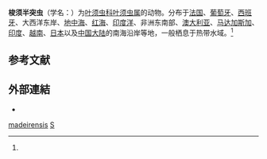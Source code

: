 {{Speciesbox
| taxon = Phyllodoce(多毛纲) madeirensis
| authority = (Langerhans, 1880)<ref name='id10351'>{{cite web| url =http://www.bioinfo.cn/db05/BjdwSpecies.php?action=view&id=10351| title =梭须半突虫| work =《中国动物物种编目数据库》| publisher =中国科学院微生物研究所| author =中国科学院动物研究所| accessdate =2009-04-16| deadurl =yes| archiveurl =https://web.archive.org/web/20160305052316/http://www.bioinfo.cn/db05/BjdwSpecies.php?action=view&id=10351| archivedate=2016-03-05}}</ref>
}}

'''梭须半突虫'''（学名：{{lang|la|''Phyllodoce madeirensis''}}）为[[叶须虫科|叶须虫科]][[叶须虫属|叶须虫属]]的动物。分布于[[法国|法国]]、[[葡萄牙|葡萄牙]]、[[西班牙|西班牙]]、大西洋东岸、[[地中海|地中海]]、[[红海|红海]]、[[印度洋|印度洋]]、非洲东南部、[[澳大利亚|澳大利亚]]、[[马达加斯加|马达加斯加]]、[[印度|印度]]、[[越南|越南]]、[[日本|日本]]以及[[中国大陆|中国大陆]]的南海沿岸等地，一般栖息于热带水域。<ref name='id10351'/>

== 参考文献 ==
{{reflist}}

== 外部連結 ==
* {{Wikispecies-inline|Phyllodoce madeirensis}}
{{Taxonbar|from=Q2803058}}

[[Category:葉鬚蟲屬|madeirensis]]
[[Category:1880年描述的动物|S]]


{{环节动物小作品}}
